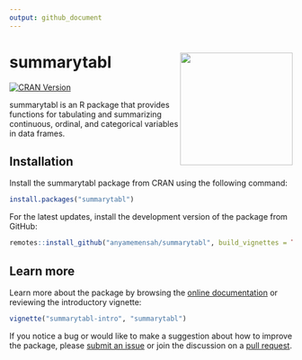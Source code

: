 ```yaml
---
output: github_document
---
```


# summarytabl <img src="man/figures/summarytabl_logo.png" width = "200px" align = "right">

<!-- badges: start -->
[![CRAN Version](https://www.r-pkg.org/badges/version/summarytabl)](https://CRAN.R-project.org/package=summarytabl)
<!-- badges: end -->

summarytabl is an R package that provides functions for tabulating and summarizing continuous, ordinal, and categorical variables in data frames.

## Installation

Install the summarytabl package from CRAN using the following command:

```r
install.packages("summarytabl")
```

For the latest updates, install the development version of the package from GitHub:

``` r
remotes::install_github("anyamemensah/summarytabl", build_vignettes = TRUE)
```

## Learn more

Learn more about the package by browsing the [online documentation](https://anyamemensah.github.io/summarytabl/) or reviewing the introductory vignette:

```r
vignette("summarytabl-intro", "summarytabl")
```

If you notice a bug or would like to make a suggestion about how to improve the package, please [submit an issue](https://github.com/anyamemensah/summarytabl/issues) or join the discussion on a [pull request](https://github.com/anyamemensah/summarytabl/pulls).


